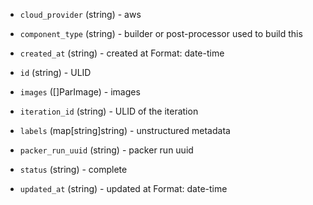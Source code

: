 <!-- Code generated from the comments of the ParBuild struct in datasource/packer-image-iteration/data.go; DO NOT EDIT MANUALLY -->

- `cloud_provider` (string) - aws

- `component_type` (string) - builder or post-processor used to build this

- `created_at` (string) - created at
  Format: date-time

- `id` (string) - ULID

- `images` ([]ParImage) - images

- `iteration_id` (string) - ULID of the iteration

- `labels` (map[string]string) - unstructured metadata

- `packer_run_uuid` (string) - packer run uuid

- `status` (string) - complete

- `updated_at` (string) - updated at
  Format: date-time

<!-- End of code generated from the comments of the ParBuild struct in datasource/packer-image-iteration/data.go; -->
